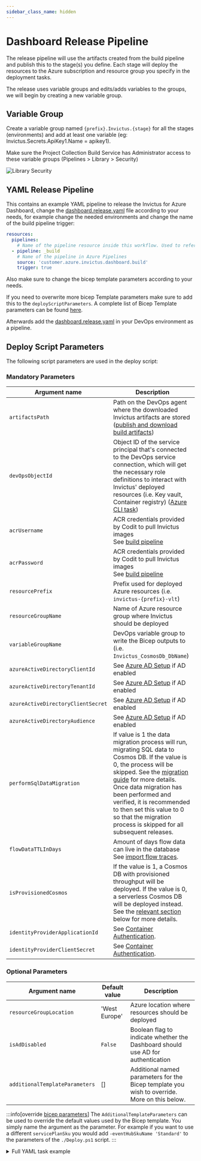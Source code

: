 ```yaml
---
sidebar_class_name: hidden
---
```



# Dashboard Release Pipeline

The release pipeline will use the artifacts created from the build pipeline and publish this to the stage(s) you define. Each stage will deploy the resources to the Azure subscription and resource group you specify in the deployment tasks.

The release uses variable groups and edits/adds variables to the groups, we will begin by creating a new variable group.

## Variable Group

Create a variable group named `{prefix}.Invictus.{stage}` for all the stages (environments) and add at least one variable (eg: Invictus.Secrets.ApiKey1.Name = apikey1).

Make sure the Project Collection Build Service has Administrator access to these variable groups (Pipelines > Library > Security)

![Library Security](/images/ifa-library-security.png)

## YAML Release Pipeline
This contains an example YAML pipeline to release the Invictus for Azure Dashboard, change the [dashboard.release.yaml](./pipelines/dashboard.release.yaml) file according to your needs, for example change the needed environments and change the name of the build pipeline trigger:
``` yaml
resources:
  pipelines:
    # Name of the pipeline resource inside this workflow. Used to reference the pipeline resources later on (e.g. download artifacts).
  - pipeline: _build
    # Name of the pipeline in Azure Pipelines
    source: 'customer.azure.invictus.dashboard.build' 
    trigger: true
```

Also make sure to change the bicep template parameters according to your needs.

If you need to overwrite more bicep Template parameters make sure to add this to the `deployScriptParameters`. A complete list of Bicep Template parameters can be found [here](#bicep-template-parameters). 

Afterwards add the [dashboard.release.yaml](./pipelines/dashboard.release.yaml) in your DevOps environment as a pipeline.

## Deploy Script Parameters
The following script parameters are used in the deploy script:

### Mandatory Parameters

[publish and download build artifacts]: https://learn.microsoft.com/en-us/azure/devops/pipelines/artifacts/build-artifacts?view=azure-devops&tabs=yaml
[Azure CLI task]: https://learn.microsoft.com/en-us/azure/devops/pipelines/tasks/reference/azure-cli-v2?view=azure-pipelines
[Azure AD setup]: ./01_give_ad_access.md
[build pipeline]: ./dashboard-buildpipeline.md
[Container authentication]: https://learn.microsoft.com/en-us/azure/app-service/configure-authentication-provider-aad

| Argument name       | Description |
| ------------------- | ----------- |
| `artifactsPath`     | Path on the DevOps agent where the downloaded Invictus artifacts are stored <br/> ([publish and download build artifacts]) |
| `devOpsObjectId`    | Object ID of the service principal that's connected to the DevOps service connection, which will get the necessary role definitions to interact with Invictus' deployed resources (i.e. Key vault, Container registry) ([Azure CLI task]) |
| `acrUsername`       | ACR credentials provided by Codit to pull Invictus images <br/> See [build pipeline] |
| `acrPassword`       | ACR credentials provided by Codit to pull Invictus images <br/> See [build pipeline] |
| `resourcePrefix`    | Prefix used for deployed Azure resources (i.e. `invictus-{prefix}-vlt`) |
| `resourceGroupName` | Name of Azure resource group where Invictus should be deployed |
| `variableGroupName` | DevOps variable group to write the Bicep outputs to (i.e. `Invictus_CosmosDb_DbName`) |
| `azureActiveDirectoryClientId` | See [Azure AD Setup] if AD enabled  |
| `azureActiveDirectoryTenantId` | See [Azure AD Setup] if AD enabled |
| `azureActiveDirectoryClientSecret` | See [Azure AD Setup] if AD enabled |
| `azureActiveDirectoryAudience` | See [Azure AD Setup] if AD enabled |
| `performSqlDataMigration` | If value is 1 the data migration process will run, migrating SQL data to Cosmos DB. If the value is 0, the process will be skipped. See the [migration guide](./dashboard-migration.md) for more details. Once data migration has been performed and verified, it is recommended to then set this value to 0 so that the migration process is skipped for all subsequent releases. |
| `flowDataTTLInDays` | Amount of days flow data can live in the database <br/> See [import flow traces](../flows/04_import-flow-traces/index.md). |
| `isProvisionedCosmos` | If the value is 1, a Cosmos DB with provisioned throughput will be deployed. If the value is 0, a serverless Cosmos DB will be deployed instead. See the [relevant section](#provisioned-throughput-vs-serverless-cosmos-db) below for more details. |
| `identityProviderApplicationId` | See [Container Authentication]. |
| `identityProviderClientSecret` | See [Container Authentication]. |

### Optional Parameters
| Argument name                  | Default value | Description  |
| ------------------------------ | --------------| ------------ |
| `resourceGroupLocation`        | 'West Europe' | Azure location where resources should be deployed |
| `isAdDisabled`                 | `False`       | Boolean flag to indicate whether the Dashboard should use AD for authentication |
| `additionalTemplateParameters` | []            | Additional named parameters for the Bicep template you wish to override. More on this below. |

:::info[override [bicep parameters](#bicep-template-parameters)]
The `AdditionalTemplateParameters` can be used to override the default values used by the Bicep template. You simply name the argument as the parameter. For example if you want to use a different `servicePlanSku` you would add `-eventHubSkuName 'Standard'` to the parameters of the `./Deploy.ps1` script.
:::

<details>
<summary>Full YAML task example</summary>
```yaml
- task: AzureCLI@2
  displayName: 'Azure CLI'
  env:
    SYSTEM_ACCESSTOKEN: $(System.AccessToken)
  inputs:
    azureSubscription: '[YOUR_SERVICE_CONNECTION]'
    addSpnToEnvironment: true
    scriptType: 'pscore'
    scriptLocation: 'inlineScript'
    inlineScript: |

      # Determine where the the provided Invictus 'Deploy.ps1' script is located
      $artifactsPath = ${{ variables['Pipeline.Workspace'] }} + '/_build/dashboard' 
      $scriptPath = $artifactsPath + '/Deploy.ps1'

      # Use your service connection's service principal Object ID
      $objectId = (az ad sp show --id $env:servicePrincipalId | ConvertFrom-Json).id

      & $scriptPath `
        -artifactsPath $artifactsPath `
        -acrPath 'invictusreleases.azurecr.io' `
        -useBeta false `
        -acrUsername 'admin' `
        -acrPassword '<pass>' `
        -resourcePrefix 'dev' `
        -resourceGroupName 'my-client-dev-rg' `
        -variableGroupName 'My.Client.Dev' `
        -devOpsObjectId $objectId `
        -performSqlDataMigration 0 `
        -isProvisionedCosmos 0 `
        -azureActiveDirectoryClientId '4b559bfb-871a-4013-bce9-829e3aeb6bdd' `
        -azureActiveDirectoryTenantId '97a944a1-04a0-45d2-b2f3-c424755c4167' `
        -azureActiveDirectoryClientSecret '<pass>' `
        -azureActiveDirectoryAudience 'https://contoso.com' `
        -identityProviderApplicationId 'c84d34ea-f169-4787-a4af-81750debda0b' `
        -identityProviderClientSecret '<pass>' `
        -isProvisionedCosmos 1 `
        -flowDataTTLInDays 90
```
</details>

## Bicep Template Parameters
The below tables lists the parameters accepted by the Bicep template.

<ToggleProvider>
  <ToggleSwitch />

### Top-level parameters
Resource-independent parameters that affect all resources in the deployed resource group.

| Parameter                              | Required | Default             | Description                       |
| -------------------------------------- | :------: | ------------------- | --------------------------------- |
| `resourcePrefix`                       | Yes      |                     | Prefix used for deployed Azure resources (i.e. `invictus-{prefix}-vlt`) |
| `devOpsObjectId`                       | Yes      |                     | Object ID of the service principal that's connected to the DevOps service connection, which will get the necessary role definitions to interact with Invictus' deployed resources (i.e. Key vault, Container registry) ([Azure CLI task]) |

<ToggleSection>
| VNET Parameter                  | Required | Default                       | Description                                                              |
| ------------------------------- | :------: | ----------------------------- | ------------------------------------------------------------------------ |
| **`enableVnetSupport`**         | **Yes**  | **`false`**                   | **Used to toggle VNET functionality on or off** |
| **`vnetResourceGroupName`**     | **Yes**  |                               | **The name of the resource group on Azure where the VNET is located** |
| **`vnetName`**                  | **Yes**  |                               | **The name of the VNET resource** |
| **`privateEndpointSubnetName`** | **Yes**  |                               | **The name of the subnet to be used to connect the private endpoint resources** |
| **`containerAppEnvironmentSubnetName`** | **Yes**  |                       | **The name of the subnet to be used to connect the container app environment** |
| **`caeVnetInfraRgName`**        | **No**  |**Auto-Generated by Azure**| **Overrides the name of the Azure auto-generated RG for Container App Environment infra** |
| **`dnsZoneSubscriptionId`**     | **No**   | **Subscription ID of scope**  | **The subscription ID of the private DNS zones.** |
| **`dnsZoneResourceGroupName`**  | **No**   | **VNET RG name**              | **The resource group name of where the private DNS zones are located.** |
</ToggleSection>

<details>
<summary>Active Directory parameters</summary>

Parameters related to the Azure Active Directory where the groups are synced from.

| Parameter                              | Required | Default | Description                                           |
| -------------------------------------- | :------: | ------- | ----------------------------------------------------- |
| `azureActiveDirectoryClientId`         | Yes      |         | Client AAD ID required to enable AAD for dashboard    |
| `azureActiveDirectoryTenantId`         | Yes      |         | Tenant AAD ID required to enable AAD for dashboard    |
| `azureActiveDirectoryClientSecret`     | Yes      |         | Required for AD Login                                 |
| `AzureActiveDirectoryAudience`         | Yes      |         | Required for AD Login                                 | 
| `isAdDisabled`                         | No       | `0`     | isAdDisabled true or false                            |

</details>

<details>
<summary>App service parameters</summary>

Parameters related to the applications that are deployed, mostly Azure Functions.

### Function names
| Parameter                                 | Required | Default                                             | Description                                     |
| ----------------------------------------- | :------: | --------------------------------------------------- | ----------------------------------------------- |
| `invictusDashboardWebAppName`             | No       | `invictus-{resourcePrefix}-invictusdashboard-v2`    | Name for the dashboard web application          |
| `invictusDashboardGatewayFunctionName`    | No       | `invictus-{resourcePrefix}-dashboardgateway`        | Name for Azure Function                         |
| `invictusImportJobFunctionName`           | No       | `invictus-{resourcePrefix}-invictusimportjob`       | Name for Azure Function                         |
| `invictusCacheImportJobFunctionName`      | No       | `invictus-{resourcePrefix}-cacheimportjob`          | Name for Azure Function                         |
| `invictusStoreImportJobFunctionName`      | No       | `invictus-{resourcePrefix}-storeimportjob`          | Name for Azure Function                         |
| `invictusFlowHandlerFunctionName`         | No       | `invictus-{resourcePrefix}-flowhandlerjob`          | Name for Azure Function                         |
| `invictusGenericReceiverFunctionName`     | No       | `invictus-{resourcePrefix}-genericreceiver`         | Name for Azure Function                         |
| `invictusHttpReceiverFunctionName`        | No       | `invictus-{resourcePrefix}-httpreceiver`            | Name for Azure Function                         |
| `invictusDatabaseManagerFunctionName`     | No       | `invictus-{resourcePrefix}-database-storeimportjob` | Name for Azure Function                         |
| `invictusDataFactoryReceiverFunctionName` | No       | `invictus-{resourcePrefix}-datafactoryreceiver`     | Name for Azure Function                         |

### Function deployment
| Parameter                           | Required | Default                        | Description                                                   |
| ----------------------------------- | :------: | ------------------------------ | ------------------------------------------------------------- |
| `servicePlanName`                   | No       | `invictus-{resourcePrefix}-appplan-linux` | Name for the service plan which will host the APIs |
| `servicePlanSkuName`                | No       | S1                              | Size for the App Plan, the value of "I1" needs to be passed to install an isolated plan.|
| `servicePlanSkuCapacity`            | No       | `1`                             | The SKU capacity setting for the App Plan   |

</details>

<details>
<summary>Storage parameters</summary>

Parameters related to the data that is stored throughout Invictus.

### Cosmos
<table>
  <thead>
    <tr>
      <th>Parameter</th>
      <th>Required</th>
      <th>Default</th>
      <th>Description</th>
    </tr>
  </thead>
  <tbody>
    <tr>
      <td>`cosmosAccountName`</td>
      <td>No</td>
      <td>`invictus-{resourcePrefix}-cosmos-serverless/provisoned`</td>
      <td>Name for Cosmos account</td>
    </tr>
    <tr>
      <td>`cosmosDatabaseName`</td>
      <td>No</td>
      <td>`InvictusDashboard`</td>
      <td>Name for Cosmos database</td>
    </tr>
    <tr>
      <td>`isProvisionedCosmos`</td>
      <td>Yes</td>
      <td>`0` (:`true`)</td>
      <td>`isProvisionedCosmos` true or false</td>
    </tr>
    <ToggleRow>
      <td>**`cosmosDbSubnets`**</td>
      <td>**Yes**</td>
      <td>**`[]`**</td>
      <td>**An array of string. The values need to match the subnet names on the VNET.**</td>
    </ToggleRow>
  </tbody>
</table>


<details>
<summary>Provisioned Throughput vs Serverless Cosmos DB</summary>
| **Aspect**               | **Serverless in Production**                                                     | **Provisioned Throughput in Production**                                              |
| ------------------------ | -------------------------------------------------------------------------------- | ------------------------------------------------------------------------------------- |
| **Cost-Efficiency**      | Optimized for variable workloads; scales down during low activity to reduce cost | Costs are fixed based on allocated RU/s; autoscale introduces a min-max pricing range |
| **Traffic Handling**     | Ideal for sporadic or bursty traffic patterns                                    | Suitable for consistently high or predictable workloads                               |
| **Scalability**          | Auto-scales based on workload; FlowData and WorkFlowEvents most affected         | RU/s can be manually adjusted for high-volume needs                                   |
| **Usage Suitability**    | Best for unpredictable workloads with fluctuating volume                         | Best for stable, high-throughput scenarios                                            |
| **Collections Behavior** | FlowData and WorkFlowEvents auto-scale with data insertion                       | FlowData and WorkFlowEvents have fixed RU/s with autoscale range                      |

Always evaluate your application's needs and monitor performance to ensure the chosen capacity model meets expectations in the production environment.

**Default Settings for Provisioned Throughput**
| Collection    | RU/s          | Autoscale  |
| ------------- | ------------- | ---------- |
|Audits|500|No|
|DashboardSettings|500|No|
|Users|500|No|
|Groups|500|No|
|Statistics|500|No|
|FolderFlows|500|No|
|FlowData|2000|Yes|
|WorkflowEvent|2000|Yes|
|MessageContent|2000|Yes|

</details>

### Storage account
<table>
  <thead>
    <tr>
      <th>Parameter</th>
      <th>Required</th>
      <th>Default</th>
      <th>Description</th>
    </tr>
  </thead>
  <tbody>
    <tr>
      <td>`storageAccountName`</td>
      <td>No</td>
      <td>`invictus{resourcePrefix}store`</td>
      <td>Name for the Azure Storage resource. Dashes (-) will be removed from `{resourcePrefix}`</td>
    </tr>
    <tr>
      <td>`storageAccountType`</td>
      <td>No</td>
      <td>`Standard_LRS`</td>
      <td>The Storage account `StorageAccountSkuType`</td>
    </tr>
    <tr>
      <td>`messageStatusCacheDeleteAfterDays`</td>
      <td>No</td>
      <td>`30`</td>
      <td>The number of days without modification for the message status cache to be deleted</td>
    </tr>
    <ToggleRow>
      <td>**`storageAccountSubnets`**</td>
      <td>**Yes**</td>
      <td>**`[]`**</td>
      <td>**An array of string. The values need to match the subnet names on the VNET**</td>
    </ToggleRow>
    <ToggleRow>
      <td>**`disableStorageAccountPublicNetworkAccess`**</td>
      <td>**No**</td>
      <td>**`false`**</td>
      <td>**If true, the Invictus storage account will not be accessible from a public network.**</td>
    </ToggleRow>
    <ToggleRow>
      <td>**`storageAccountMinimumTLSVersion`**</td>
      <td>**No**</td>
      <td>**`TLS1_2`**</td>
      <td>**Set the required TLS value for the storage account. Accepted values: TLS1_0, TLS1_1, TLS1_2**</td>
    </ToggleRow>
  </tbody>
</table>

### Cleaning data
| Parameter                                              | Required | Default | Description                                            |
| ------------------------------------------------------ | :------: | ------- | ------------------------------------------------------ |
| `flowDataTTLInDays`                                    | Yes      |         | A positive integer value which represents the amount of days flow data can live in the database |
| `statisticsCutOffDays`                     | No       | `-3`    | The number of days in the past that homepage statistics will recalculate |
| `cleanupJobIntervalInMinutes`                          | No       |  `1440` | Interval in minutes for the cleanup job                |
| `workFlowCleanupJobIntervalInMinutes`                  | No       |  `180`  | Interval in minutes for the workflowevent cleanup job  |
| `dataWorkFlowCleanupMaxRetentionDays`                  | No       |  `90`   | Max number of days the WorkFlowEvent data is stored    |

</details>

<details>
<summary>Messaging parameters</summary>

Parameters related to the messaging resources that import the flow information into storage.

### Service Bus
<table>
  <thead>
    <tr>
      <th>Parameter</th>
      <th>Required</th>
      <th>Default</th>
      <th>Description</th>
    </tr>
  </thead>
  <tbody>
    <tr>
      <td>`serviceBusNamespaceName`</td>
      <td>No</td>
      <td>`invictus-{resourcePrefix}-sbs`</td>
      <td>Name for the Service Bus Namespace resource</td>
    </tr>
    <tr>
      <td>`serviceBusSkuName`</td>
      <td>No</td>
      <td>Standard or Premium if VNET enabled</td>
      <td>Name for the Service Bus SKU</td>
    </tr>
    <ToggleRow>
      <td>**`serviceBusSubnets`**</td>
      <td>**Yes**</td>
      <td>**`[]`**</td>
      <td>**An array of string. The values need to match the subnet names on the VNET**</td>
    </ToggleRow>
  </tbody>
</table>

### Event Hubs
#### Namespace
<table>
  <thead>
    <tr>
      <th>Parameter</th>
      <th>Required</th>
      <th>Default</th>
      <th>Description</th>
    </tr>
  </thead>
  <tbody>
    <tr>
      <td>`eventHubNamespaceName`</td>
      <td>No</td>
      <td>`invictus-{resourcePrefix}-evnm`</td>
      <td>Name for the Event Hub Namespace resource</td>
    </tr>
    <tr>
      <td>`eventHubSkuName`</td>
      <td>No</td>
      <td>Basic</td>
      <td>The SKU name of the EventHub Namespace</td>
    </tr>
    <tr>
      <td>`eventHubSkuTier`</td>
      <td>No</td>
      <td>Basic</td>
      <td>The Tier name for the EventHub Namespace</td>
    </tr>
    <tr>
      <td>`eventHubSkuCapacity`</td>
      <td>No</td>
      <td>`1`</td>
      <td>The SKU capacity for the EventHub Namespace</td>
    </tr>
    <tr>
      <td>`eventHubAutoInflate`</td>
      <td>No</td>
      <td>`false`</td>
      <td>The EventHub setting to enable auto-inflate</td>
    </tr>
    <tr>
      <td>`eventHubMaxThroughputUnits`</td>
      <td>No</td>
      <td>`0`</td>
      <td>Max throughput setting for EventHub</td>
    </tr>
    <tr>
      <td>`eventHubMessageRetentionInDays`</td>
      <td>No</td>
      <td>`1`</td>
      <td>
        The number of days EventHub will retain messages.<br />
        Note: `eventHubSkuName` and `eventHubSkuTier` must be set to `Standard` to exceed 1 day of retention.
      </td>
    </tr>
    <ToggleRow>
      <td>**`eventHubSubnets`**</td>
      <td>**Yes**</td>
      <td>`[]`</td>
      <td>**An array of string. The values need to match the subnet names on the VNET**</td>
    </ToggleRow>
  </tbody>
</table>

#### Hubs
| Parameter                           | Required | Default                                          | Description                                             |
| ----------------------------------- | :------: | ------------------------------------------------ | ------------------------------------------------------- |
| `eventHubName`                      | No       | `invictus-{resourcePrefix}-evhb`                 | Name for the Event Hub created on the Namespace |
| `eventHubNameV2`                    | No       | `invictus-{resourcePrefix}-evhb-v2`              | Name for the Event Hub for standard LA's created on the Namespace |
| `workflowEventHubName`              | No       | `invictus-{resourcePrefix}-workflow-evhb`        | EventHub name for the import job |
| `dataMergeWorkflowEventHubName`     | No       | `invictus-{resourcePrefix}-mergeddata-evhb`      | EventHub name for the data merge import job |
| `sideTasksWorkflowEventHubName`     | No       | `invictus-{resourcePrefix}-sidetasks-evhb`       | EventHub name for the side tasks |
| `dataFactoryEventHubName`           | No       | `invictus-{resourcePrefix}-df-evhb`              | EventHub name for the data factory import job |
| `genericEventHubName`               | No       | `invictus-{resourcePrefix}-genericreceiver-evhb` | EventHub name for the import job |

</details>

<details>
<summary>Secret parameters</summary>

Parameters related to the security of the deployed applications. 

<table>
  <thead>
    <tr>
      <th>Parameter</th>
      <th>Required</th>
      <th>Default</th>
      <th>Description</th>
    </tr>
  </thead>
  <tbody>
    <tr>
      <td>`keyVaultName`</td>
      <td>No</td>
      <td>`invictus-{resourcePrefix}-vlt`</td>
      <td>Name for the Key Vault Service Namespace resource</td>
    </tr>
    <tr>
      <td>`keyVaultEnablePurgeProtection`</td>
      <td>No</td>
      <td>`null`</td>
      <td>If true, enables key vault purge protection. Once enabled, this property can never be disabled.</td>
    </tr>
    <tr>
      <td>`jwtSecretToken`</td>
      <td>No</td>
      <td>Generated on first use</td>
      <td>JWT Secret used for login</td>
    </tr>
    <ToggleRow>
      <td>**`keyVaultSubnets`**</td>
      <td>**Yes**</td>
      <td>**`[]`**</td>
      <td>**An array of string. The values need to match the subnet names on the VNET**</td>
    </ToggleRow>
  </tbody>
</table>

</details>

<details>
<summary>Observability parameters</summary>

Parameters related to the observability of the deployed applications.

| Parameter                                     | Required | Default                                     | Description                                                  |
| -------------------------------------------   | :------: | ------------------------------------------- | ------------------------------------------------------------ |
| `appInsightsName`                             | No       | `invictus-{resourcePrefix}-appins`          | Name for the Application Insights resource                   |
| `alertingAppInsightsName`                     | No       | `invictus-{resourcePrefix}-alertingappins`  | Name for the Application Insights resource used for alerting |
| `importjobAppInsightsName`                    | No       | `invictus-{resourcePrefix}-importjobappins` | Name for Application Insights used by importjob              |
| `appInsightsSamplingPercentage`               | No       | `1`                                         | The sampling percentage for the Application Insights resource |
| `importJobAppInsightsSamplingPercentage`      | No       | `1`                                         | The sampling percentage for the import job Application Insights resource |

</details>

<details>
<summary><span id="scaling-parameters">Scaling parameters</span></summary>

Azure Container Apps allow for flexible scaling customization. In Invictus we have provided default scaling values which can be customized according to your scenario.

Container Apps have the ability to scale down to zero replicas. This is a great cost-saving option especially for components which are not used at all. A container app scaled to zero will automatically scale out when triggered, however this may take up to a few minutes to complete. This could prove to be an issue in scenarios with limited timeout e.g. logic apps with 120 seconds timeout. In such cases there is no option but to set a minimum replica count of 1.

| Parameter                      | Required |
| ------------------------------ | :------: | 
| `dashboardScaling`             | No       | 
| `dashboardGatewayScaling`      | No       | 
| `cacheImportJobScaling`        | No       | 
| `dbImportJobScaling`           | No       | 
| `datafactoryReceiverScaling`   | No       | 
| `flowhandlerScaling`           | No       | 
| `genericReceiverScaling`       | No       | 
| `httpReceiverScaling`          | No       | 
| `importJobScaling`             | No       | 
| `storeImportJobScaling`        | No       |

Each of the above parameters accepts an object:
```json
{
  scaleMinReplicas: int
  scaleMaxReplicas: int
  cpuResources: string
  memoryResources: string
}
```

| Parameter value    | Description                                                                                            |
| -------------------| ------------------------------------------------------------------------------------------------------ |
| `scaleMinReplicas` | The lowest number of replicas the Container App will scale in to.                                      |
| `scaleMaxReplicas` | The highest number of replicas the Container App will scale out to.                                    |
| `cpuResources`     | The amount of cpu resources to dedicate for the container resource. [See here for allowed values](https://learn.microsoft.com/en-us/azure/container-apps/containers#allocations).       |
| `memoryResources`  | The amount of memory resources to dedicate for the container resource. [See here for allowed values](https://learn.microsoft.com/en-us/azure/container-apps/containers#allocations).    |

</details>

</ToggleProvider>